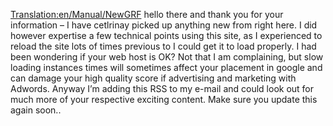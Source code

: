 [[Translation:en/Manual/NewGRF]]
hello there and thank you for your information – I have cetlrinay picked up anything new from right here. I did however expertise a few technical points using this site, as I experienced to reload the site lots of times previous to I could get it to load properly. I had been wondering if your web host is OK? Not that I am complaining, but slow loading instances times will sometimes affect your placement in google and can damage your high quality score if advertising and marketing with Adwords. Anyway I’m adding this RSS to my e-mail and could look out for much more of your respective exciting content. Make sure you update this again soon..